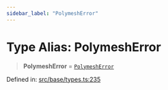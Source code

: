 ```yaml
---
sidebar_label: "PolymeshError"
---
```


# Type Alias: PolymeshError

> **PolymeshError** = [`PolymeshError`](../../PolymeshError/classes/PolymeshError.mdx)

Defined in: [src/base/types.ts:235](https://github.com/PolymeshAssociation/polymesh-sdk/blob/bee6a2fe7a8ce5db42a6982e793782182cde2153/src/base/types.ts#L235)
